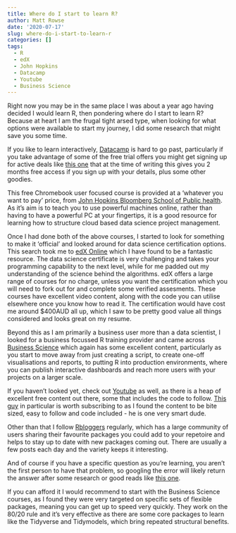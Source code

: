 ```yaml
---
title: Where do I start to learn R?
author: Matt Rowse
date: '2020-07-17'
slug: where-do-i-start-to-learn-r
categories: []
tags:
  - R
  - edX
  - John Hopkins
  - Datacamp
  - Youtube
  - Business Science
---
```

Right now you may be in the same place I was about a year ago having decided I would learn R, then pondering where do I start to learn R? Because at heart I am the frugal tight arsed type, when looking for what options were available to start my journey, I did some research that might save you some time. 

If you like to learn interactively, [Datacamp](datacamp.com.au) is hard to go past, particularly if you take advantage of some of the free trial offers you might get signing up for active deals like [this one](https://visualstudio.microsoft.com/dev-essentials/) that at the time of writing this gives you 2 months free access if you sign up with your details, plus some other goodies.

This free Chromebook user focused course is provided at a 'whatever you want to pay' price, from [John Hopkins Bloomberg School of Public health](http://jhudatascience.org/chromebookdatascience/cbds.html). As it's aim is to teach you to use powerful machines online, rather than having to have a powerful PC at your fingertips, it is a good resource for learning how to structure cloud based data science project management.

Once I had done both of the above courses, I started to look for something to make it 'official' and looked around for data science certification options. This search took me to [edX Online](edx.org) which I have found to be a fantastic resource. The data science certificate is very challenging and takes your programming capability to the next level, while for me padded out my understanding of the science behind the algorithms. edX offers a large range of courses for no charge, unless you want the certification which you will need to fork out for and complete some verified assesments. These courses have excellent video content, along with the code you can utilise elsewhere once you know how to read it. The certification would have cost me around $400AUD all up, which I saw to be pretty good value all things considered and looks great on my resume.

Beyond this as I am primarily a business user more than a data scientist, I looked for a business focussed R training provider and came across [Business Science](https://www.business-science.io/) which again has some excellent content, particularly as you start to move away from just creating a script, to create one-off visualisations and reports, to putting R into production environments, where you can publish interactive dashboards and reach more users with your projects on a larger scale.

If you haven't looked yet, check out [Youtube](youtube.com) as well, as there is a heap of excellent free content out there, some that includes the code to follow. [This guy](https://www.youtube.com/user/westlandindia) in particular is worth subscribing to as I found the content to be bite sized, easy to follow and code included - he is one very smart dude.

Other than that I follow [Rbloggers](https://www.r-bloggers.com/) regularly, which has a large community of users sharing their favourite packages you could add to your repetoire and helps to stay up to date with new packages coming out. There are usually a few posts each day and the variety keeps it interesting.

And of course if you have a specific question as you're learning, you aren't the first person to have that problem, so googling the error will likely return the answer after some research or good reads like [this one](https://r4ds.had.co.nz/).

If you can afford it I would recommend to start with the Business Science courses, as I found they were very targeted on specific sets of flexible packages, meaning you can get up to speed very quickly. They work on the 80/20 rule and it's very effective as there are some core packages to learn like the Tidyverse and Tidymodels, which bring repeated structural benefits.